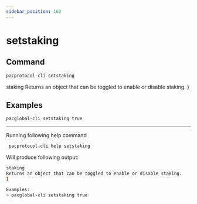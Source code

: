 ```yaml
---
sidebar_position: 162
---
```


# setstaking
## Command

```bash
pacprotocol-cli setstaking
```

staking
Returns an object that can be toggled to enable or disable staking.
}



## Examples
```bash
pacglobal-cli setstaking true
```




___

Running following help command
```bash
 pacprotocol-cli help setstaking
```
Will produce following output:


```bash
staking
Returns an object that can be toggled to enable or disable staking.
}

Examples:
> pacglobal-cli setstaking true

```

